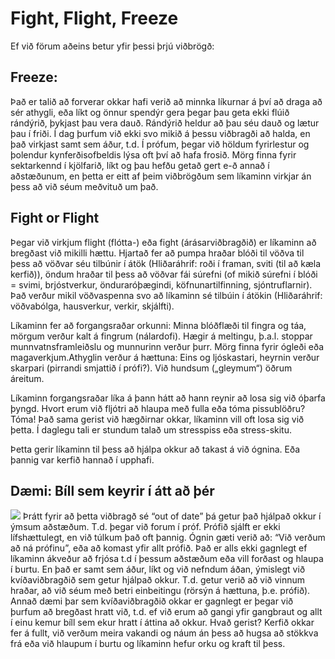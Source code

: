 
# Fight, Flight, Freeze

Ef við förum aðeins betur yfir þessi þrjú viðbrögð:
## Freeze: 
Það er talið að forverar okkar hafi verið að minnka líkurnar á því að draga að sér athygli, eða líkt og önnur spendýr gera þegar þau geta ekki flúið rándýrið, þykjast þau vera dauð. Rándýrið heldur að þau séu dauð og lætur þau í friði. Í dag þurfum við ekki svo mikið á þessu viðbragði að halda, en það virkjast samt sem áður, t.d. Í prófum, þegar við höldum fyrirlestur og þolendur kynferðisofbeldis lýsa oft því að hafa frosið. Mörg finna fyrir sektarkennd í kjölfarið, líkt og þau hefðu getað gert e-ð annað í aðstæðunum, en þetta er eitt af þeim viðbrögðum sem líkaminn virkjar án þess að við séum meðvituð um það.

## Fight or Flight
Þegar við virkjum flight (flótta-) eða fight (árásarviðbragðið) er líkaminn að bregðast við mikilli hættu. Hjartað fer að pumpa hraðar blóði til vöðva til þess að vöðvar séu tilbúnir í átök (Hliðaráhrif: roði í framan, sviti (til að kæla kerfið)), öndum hraðar til þess að vöðvar fái súrefni (of mikið súrefni í blóði = svimi, brjóstverkur, önduraróþægindi, köfnunartilfinning, sjóntruflarnir). Það verður mikil vöðvaspenna svo að líkaminn sé tilbúin í átökin (Hliðaráhrif: vöðvabólga, hausverkur, verkir, skjálfti).

Líkaminn fer að forgangsraðar orkunni: Minna blóðflæði til fingra og táa, mörgum verður kalt á fingrum (nálardofi). Hægir á meltingu, þ.a.l. stoppar munnvatnsframleiðslu og munnurinn verður þurr. Mörg finna fyrir ógleði eða magaverkjum.Athyglin verður á hættuna: Eins og ljóskastari, heyrnin verður skarpari (pirrandi smjattið í prófi?). Við hundsum („gleymum“) öðrum áreitum.

Líkaminn forgangsraðar líka á þann hátt að hann reynir að losa sig við óþarfa þyngd. Hvort erum við fljótri að hlaupa með fulla eða tóma pissublöðru?
Tóma! Það sama gerist við hægðirnar okkar, líkaminn vill oft losa sig við þetta. Í daglegu tali er stundum talað um stresspiss eða stress-skitu.

Þetta gerir líkaminn til þess að hjálpa okkur að takast á við ógnina. Eða þannig var kerfið hannað í upphafi.

## Dæmi: Bíll sem keyrir í átt að þér



![](/images/unit/car.jpg) Þrátt fyrir að þetta viðbragð sé “out of date” þá getur það hjálpað okkur í ýmsum aðstæðum. T.d. þegar við forum í próf. Prófið sjálft er ekki lífshættulegt, en við túlkum það oft þannig. Ógnin gæti verið að: “Við verðum að ná prófinu”, eða að komast yfir allt prófið. Það er alls ekki gagnlegt ef líkaminn ákveður að frjósa t.d í þessum aðstæðum eða vill forðast og hlaupa í burtu. En það er samt sem áður, líkt og við nefndum áðan, ýmislegt við kvíðaviðbragðið sem getur hjálpað okkur. T.d. getur verið að við vinnum hraðar, að við séum með betri einbeitingu (rörsýn á hættuna, þ.e. prófið). Annað dæmi þar sem kvíðaviðbragðið okkar er gagnlegt er þegar við þurfum að bregðast hratt við, t.d. ef við erum að gangi yfir gangbraut og allt í einu kemur bíll sem ekur hratt í áttina að okkur. Hvað gerist? Kerfið okkar fer á fullt, við verðum meira vakandi og náum án þess að hugsa að stökkva frá eða við hlaupum í burtu og líkaminn hefur orku og kraft til þess.


<UnitNavButtons prevUrl="./4-stress-response" nextUrl="./6-your-symptoms" />
